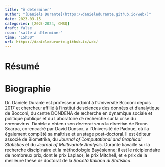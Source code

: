 ```yaml
---
title: "À déterminer"
author: "[Daniele Durante](https://danieledurante.github.io/web/)"
date: 2023-03-15
categories: [2023-2024, CMSQ]
draft: false
room: "salle à déterminer"
time: "15h30"
url: https://danieledurante.github.io/web/
---
```


# Résumé

# Biographie

Dr. Daniele Durante est professeur adjoint à l'Université Bocconi depuis 2017 et chercheur affilié à l'institut de sciences des données et d'analytique de Bocconi, du centre DONDENA de recherche en dynamique sociale et politique publique et du Laboratoire de recherche sur la crise du coronavirus. Daniele a obtenu son doctorat sous la direction de Bruno Scarpa, co-encadré par David Dunson, à l'Université de Padoue, où ila également complété sa maîtrise et un stage post-doctoral. Il est éditeur associé de Biometrika, du *Journal of Computational and Graphical Statistics* et du *Journal of Multivariate Analysis*.
Durante travaille sur la recherche disciplinaire et la méthodologie Bayésienne; il est le récipiendaire de nombreux prix, dont le prix Laplace, le prix Mitchell, et le prix de la meilleure thèse de doctorat de la *Società Italiana di Statistica*.

